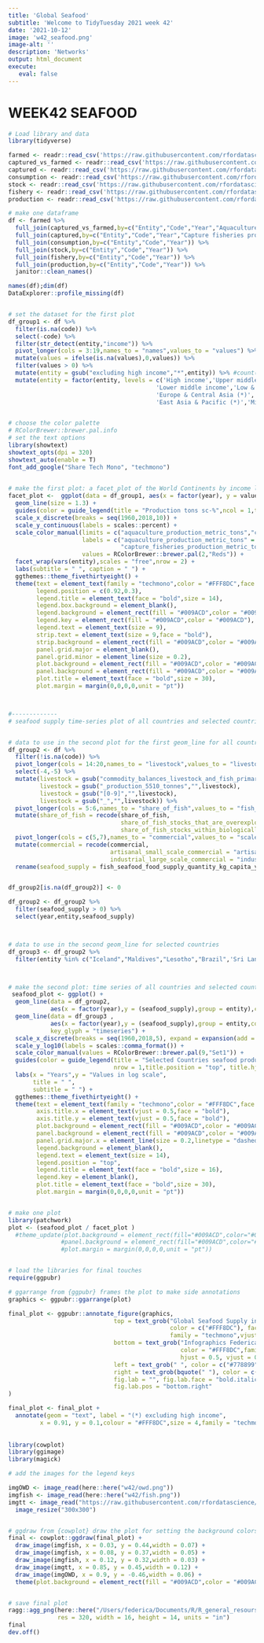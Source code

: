 ```yaml
---
title: 'Global Seafood'
subtitle: 'Welcome to TidyTuesday 2021 week 42'
date: '2021-10-12'
image: 'w42_seafood.png'
image-alt: ''
description: 'Networks'
output: html_document
execute: 
   eval: false
---
```




# WEEK42 SEAFOOD
```r

# Load library and data
library(tidyverse)

farmed <- readr::read_csv('https://raw.githubusercontent.com/rfordatascience/tidytuesday/master/data/2021/2021-10-12/aquaculture-farmed-fish-production.csv')
captured_vs_farmed <- readr::read_csv('https://raw.githubusercontent.com/rfordatascience/tidytuesday/master/data/2021/2021-10-12/capture-fisheries-vs-aquaculture.csv')
captured <- readr::read_csv('https://raw.githubusercontent.com/rfordatascience/tidytuesday/master/data/2021/2021-10-12/capture-fishery-production.csv')
consumption <- readr::read_csv('https://raw.githubusercontent.com/rfordatascience/tidytuesday/master/data/2021/2021-10-12/fish-and-seafood-consumption-per-capita.csv')
stock <- readr::read_csv('https://raw.githubusercontent.com/rfordatascience/tidytuesday/master/data/2021/2021-10-12/fish-stocks-within-sustainable-levels.csv')
fishery <- readr::read_csv('https://raw.githubusercontent.com/rfordatascience/tidytuesday/master/data/2021/2021-10-12/global-fishery-catch-by-sector.csv')
production <- readr::read_csv('https://raw.githubusercontent.com/rfordatascience/tidytuesday/master/data/2021/2021-10-12/seafood-and-fish-production-thousand-tonnes.csv')

# make one dataframe 
df <- farmed %>%
  full_join(captured_vs_farmed,by=c("Entity","Code","Year","Aquaculture production (metric tons)")) %>%
  full_join(captured,by=c("Entity","Code","Year","Capture fisheries production (metric tons)")) %>%
  full_join(consumption,by=c("Entity","Code","Year")) %>%
  full_join(stock,by=c("Entity","Code","Year")) %>%
  full_join(fishery,by=c("Entity","Code","Year")) %>%
  full_join(production,by=c("Entity","Code","Year")) %>%
  janitor::clean_names()

names(df);dim(df)
DataExplorer::profile_missing(df)


# set the dataset for the first plot 
df_group1 <- df %>%
  filter(is.na(code)) %>%
  select(-code) %>%
  filter(str_detect(entity,"income")) %>%
  pivot_longer(cols = 3:19,names_to = "names",values_to = "values") %>%
  mutate(values = ifelse(is.na(values),0,values)) %>%
  filter(values > 0) %>% 
  mutate(entity = gsub("excluding high income","*",entity)) %>% #count(entity)
  mutate(entity = factor(entity, levels = c('High income','Upper middle income','Middle income',
                                          'Lower middle income','Low & middle income','Low income',
                                          'Europe & Central Asia (*)','Latin America & Caribbean (*)',
                                          'East Asia & Pacific (*)','Middle East & North Africa (*)','Sub-Saharan Africa (*)'))) 


# choose the color palette  
# RColorBrewer::brewer.pal.info
# set the text options 
library(showtext)
showtext_opts(dpi = 320)
showtext_auto(enable = T)
font_add_google("Share Tech Mono", "techmono")
   

# make the first plot: a facet_plot of the World Continents by income level
facet_plot <-  ggplot(data = df_group1, aes(x = factor(year), y = values/100000000,group = names,color = names)) +
  geom_line(size = 1.3) +
  guides(color = guide_legend(title = "Production tons sc-%",ncol = 1,title.position = "top", title.hjust = 0.5)) +
  scale_x_discrete(breaks = seq(1960,2018,10)) +
  scale_y_continuous(labels = scales::percent) +
  scale_color_manual(limits = c("aquaculture_production_metric_tons","capture_fisheries_production_metric_tons"),
                     labels = c("aquaculture_production_metric_tons" = "Aquaculture",
                                "capture_fisheries_production_metric_tons" = "Capture Fisheries"),
                     values = RColorBrewer::brewer.pal(2,"Reds")) +
  facet_wrap(vars(entity),scales = "free",nrow = 2) +
  labs(subtitle = " ", caption = " ") +
  ggthemes::theme_fivethirtyeight() +
  theme(text = element_text(family = "techmono",color = "#FFF8DC",face = "bold"),
        legend.position = c(0.92,0.3),
        legend.title = element_text(face = "bold",size = 14),
        legend.box.background = element_blank(),
        legend.background = element_rect(fill = "#009ACD",color = "#009ACD"),
        legend.key = element_rect(fill = "#009ACD",color = "#009ACD"),
        legend.text = element_text(size = 9),
        strip.text = element_text(size = 9,face = "bold"),
        strip.background = element_rect(fill = "#009ACD",color = "#009ACD"),
        panel.grid.major = element_blank(),
        panel.grid.minor = element_line(size = 0.2),
        plot.background = element_rect(fill = "#009ACD",color = "#009ACD"),
        panel.background = element_rect(fill = "#009ACD",color = "#009ACD"),
        plot.title = element_text(face = "bold",size = 30),
        plot.margin = margin(0,0,0,0,unit = "pt")) 



#-------------
# seafood supply time-series plot of all countries and selected countries of seafood supply kg per capita FAO yr 2020


# data to use in the second plot for the first geom_line for all countries (in grey)
df_group2 <- df %>% 
  filter(!is.na(code)) %>%
  pivot_longer(cols = 14:20,names_to = "livestock",values_to = "livestock_commodity") %>%
  select(-4,-5) %>%
  mutate(livestock = gsub("commodity_balances_livestock_and_fish_primary_equivalent_","",livestock),
         livestock = gsub("_production_5510_tonnes","",livestock),
         livestock = gsub("[0-9]","",livestock),
         livestock = gsub("_","",livestock)) %>%
  pivot_longer(cols = 5:6,names_to = "share_of_fish",values_to = "fish_stocks") %>%
  mutate(share_of_fish = recode(share_of_fish,
                                share_of_fish_stocks_that_are_overexploited = "overexploited",
                                share_of_fish_stocks_within_biologically_sustainable_levels_fao_2020 = "sustainable")) %>%
  pivot_longer(cols = c(5,7),names_to = "commercial",values_to = "scale_commercial") %>%
  mutate(commercial = recode(commercial,
                             artisanal_small_scale_commercial = "artisanal",
                             industrial_large_scale_commercial = "industrial")) %>%
  rename(seafood_supply = fish_seafood_food_supply_quantity_kg_capita_yr_fao_2020)


df_group2[is.na(df_group2)] <- 0

df_group2 <- df_group2 %>% 
  filter(seafood_supply > 0) %>% 
  select(year,entity,seafood_supply)



# data to use in the second geom_line for selected countries
df_group3 <- df_group2 %>%
  filter(entity %in% c("Iceland","Maldives","Lesotho","Brazil",'Sri Lanka',"Malaysia","Chile","Tanzania","Japan")) 



# make the second plot: time series of all countries and selected countries of seafood supply kg per capita FAO yr 2020
 seafood_plot <- ggplot() +
  geom_line(data = df_group2, 
            aes(x = factor(year),y = (seafood_supply),group = entity),color = "grey75",size = 0.2) +
  geom_line(data = df_group3 ,
            aes(x = factor(year),y = (seafood_supply),group = entity,color = entity),size = 1.2,
            key_glyph = "timeseries") +
  scale_x_discrete(breaks = seq(1960,2018,5), expand = expansion(add = 0.5)) +
  scale_y_log10(labels = scales::comma_format()) +
  scale_color_manual(values = RColorBrewer::brewer.pal(9,"Set1")) +
  guides(color = guide_legend(title = "Selected Countries seafood production kg per capita FAO yr 2020",
                              nrow = 1,title.position = "top", title.hjust = 0.5,title.vjust = 0.5)) +
  labs(x = "Years",y = "Values in log scale",
       title = " ",
       subtitle = " ") +
  ggthemes::theme_fivethirtyeight() +
  theme(text = element_text(family = "techmono",color = "#FFF8DC",face = "bold"),
        axis.title.x = element_text(vjust = 0.5,face = "bold"),
        axis.title.y = element_text(vjust = 0.5,face = "bold"),
        plot.background = element_rect(fill = "#009ACD",color = "#009ACD"),
        panel.background = element_rect(fill = "#009ACD",color = "#009ACD"),
        panel.grid.major.x = element_line(size = 0.2,linetype = "dashed"),
        legend.background = element_blank(),
        legend.text = element_text(size = 14),
        legend.position = "top",
        legend.title = element_text(face = "bold",size = 16),
        legend.key = element_blank(),
        plot.title = element_text(face = "bold",size = 30),
        plot.margin = margin(0,0,0,0,unit = "pt"))


# make one plot
library(patchwork)  
plot <- (seafood_plot / facet_plot ) 
  #theme_update(plot.background = element_rect(fill="#009ACD",color="#009ACD"),
               #panel.background = element_rect(fill="#009ACD",color="#009ACD"),
               #plot.margin = margin(0,0,0,0,unit = "pt"))


# load the libraries for final touches
require(ggpubr)

# ggarrange from {ggpubr} frames the plot to make side annotations
graphics <- ggpubr::ggarrange(plot) 

final_plot <- ggpubr::annotate_figure(graphics,
                              top = text_grob("Global Seafood Supply in 182 countries \n(1960 - 2018)",
                                              color = c("#FFF8DC"), face = "bold", size = 34,
                                              family = "techmono",vjust = 0.8),
                              bottom = text_grob("Infographics Federica Gazzelloni DataSource: OurWorldinData.org - TidyTuesday week42",
                                                 color = "#FFF8DC",family = "techmono",
                                                 hjust = 0.5, vjust = 0.5, x = 0.5, face = "bold.italic", size = 14),
                              left = text_grob(" ", color = c("#778899"), rot = 90,size = 12),
                              right = text_grob(bquote(" "), color = c("#778899"),rot = 90,size = 10),
                              fig.lab = "", fig.lab.face = "bold.italic",fig.lab.size = 8,
                              fig.lab.pos = "bottom.right"
)

final_plot <- final_plot +
  annotate(geom = "text", label = "(*) excluding high income",
         x = 0.91, y = 0.1,colour = "#FFF8DC",size = 4,family = "techmono",fontface = "bold") 
  
  
library(cowplot)  
library(ggimage)
library(magick)

# add the images for the legend keys 

imgOWD <- image_read(here::here("w42/owd.png"))
imgfish <- image_read(here::here("w42/fish.png"))
imgtt <- image_read("https://raw.githubusercontent.com/rfordatascience/tidytuesday/master/static/plot_logo.png") %>%
  image_resize("300x300")


# ggdraw from {cowplot} draw the plot for setting the background colors of the side annotations
final <- cowplot::ggdraw(final_plot) + 
  draw_image(imgfish, x = 0.03, y = 0.44,width = 0.07) +
  draw_image(imgfish, x = 0.08, y = 0.37,width = 0.05) +
  draw_image(imgfish, x = 0.12, y = 0.32,width = 0.03) +
  draw_image(imgtt, x = 0.85, y = 0.45,width = 0.12) +
  draw_image(imgOWD, x = 0.9, y = -0.46,width = 0.06) +
  theme(plot.background = element_rect(fill = "#009ACD",color = "#009ACD")) 


# save final plot
ragg::agg_png(here::here("/Users/federica/Documents/R/R_general_resourses/TidyTuesday/TidyTuesday/w42/w42_seafood.png"),
              res = 320, width = 16, height = 14, units = "in")
final
dev.off()




```
